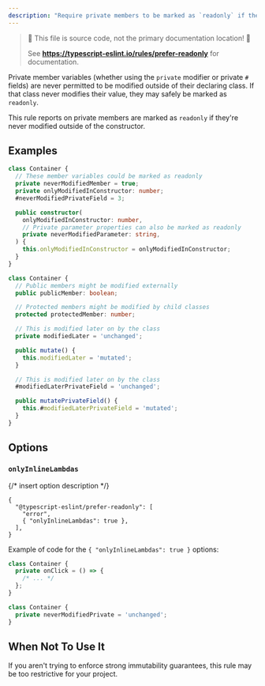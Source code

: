 ---
description: "Require private members to be marked as `readonly` if they're never modified outside of the constructor."
---


> 🛑 This file is source code, not the primary documentation location! 🛑
>
> See **https://typescript-eslint.io/rules/prefer-readonly** for documentation.

Private member variables (whether using the `private` modifier or private `#` fields) are never permitted to be modified outside of their declaring class.
If that class never modifies their value, they may safely be marked as `readonly`.

This rule reports on private members are marked as `readonly` if they're never modified outside of the constructor.

## Examples

<Tabs>
<TabItem value="❌ Incorrect">

```ts
class Container {
  // These member variables could be marked as readonly
  private neverModifiedMember = true;
  private onlyModifiedInConstructor: number;
  #neverModifiedPrivateField = 3;

  public constructor(
    onlyModifiedInConstructor: number,
    // Private parameter properties can also be marked as readonly
    private neverModifiedParameter: string,
  ) {
    this.onlyModifiedInConstructor = onlyModifiedInConstructor;
  }
}
```

</TabItem>
<TabItem value="✅ Correct">

```ts
class Container {
  // Public members might be modified externally
  public publicMember: boolean;

  // Protected members might be modified by child classes
  protected protectedMember: number;

  // This is modified later on by the class
  private modifiedLater = 'unchanged';

  public mutate() {
    this.modifiedLater = 'mutated';
  }

  // This is modified later on by the class
  #modifiedLaterPrivateField = 'unchanged';

  public mutatePrivateField() {
    this.#modifiedLaterPrivateField = 'mutated';
  }
}
```

</TabItem>
</Tabs>

## Options

### `onlyInlineLambdas`

{/* insert option description */}

```jsonc
{
  "@typescript-eslint/prefer-readonly": [
    "error",
    { "onlyInlineLambdas": true },
  ],
}
```

Example of code for the `{ "onlyInlineLambdas": true }` options:

<Tabs>
<TabItem value="❌ Incorrect">

```ts option='{ "onlyInlineLambdas": true }'
class Container {
  private onClick = () => {
    /* ... */
  };
}
```

</TabItem>
<TabItem value="✅ Correct">

```ts option='{ "onlyInlineLambdas": true }'
class Container {
  private neverModifiedPrivate = 'unchanged';
}
```

</TabItem>
</Tabs>

## When Not To Use It

If you aren't trying to enforce strong immutability guarantees, this rule may be too restrictive for your project.
